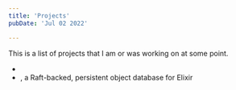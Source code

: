 ```yaml
---
title: 'Projects'
pubDate: 'Jul 02 2022'

---
```



This is a list of projects that I am or was working on at some point.

* <L name="ruby-time-travel-debugger" from="projects" />
* <L name="hako" from="projects" />, a Raft-backed, persistent object database for Elixir